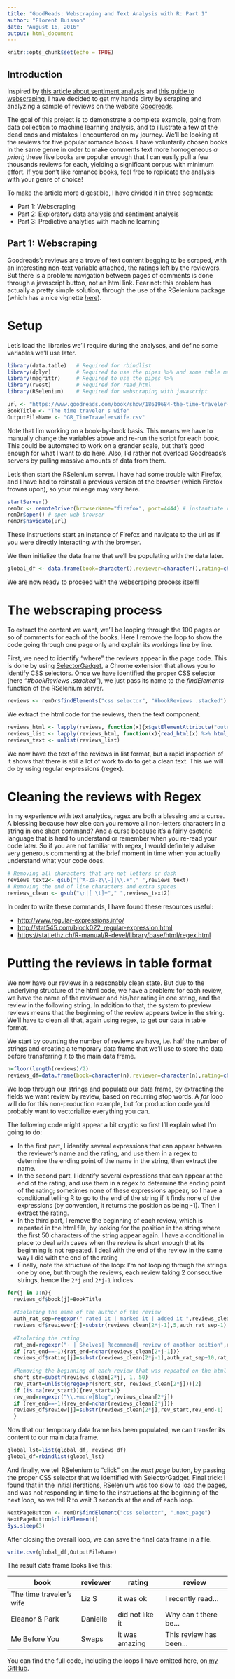 ```yaml
---
title: "GoodReads: Webscraping and Text Analysis with R: Part 1"
author: "Florent Buisson"
date: "August 16, 2016"
output: html_document
---
```


```r
knitr::opts_chunk$set(echo = TRUE)
```

## Introduction

Inspired by [this article about sentiment analysis](http://varianceexplained.org/r/yelp-sentiment/) and [this guide to webscraping](http://zevross.com/blog/2015/05/19/scrape-website-data-with-the-new-r-package-rvest/), I have decided to get my hands dirty by scraping and analyzing a sample of reviews on the website [Goodreads](goodreads.com).


The goal of this project is to demonstrate a complete example, going from data collection to machine learning analysis, and to illustrate a few of the dead ends and mistakes I encountered on my journey. We'll be looking at the reviews for five popular romance books. I have voluntarily chosen books in the same genre in order to make comments text more homogeneous *a priori*; these five books are popular enough that I can easily pull a few thousands reviews for each, yielding a significant corpus with minimum effort. If you don't like romance books, feel free to replicate the analysis with your genre of choice!


To make the article more digestible, I have divided it in three segments:

* Part 1: Webscraping
* Part 2: Exploratory data analysis and sentiment analysis
* Part 3: Predictive analytics with machine learning


## Part 1: Webscraping

Goodreads's reviews are a trove of text content begging to be scraped, with an interesting non-text variable attached, the ratings left by the reviewers. But there is a problem: navigation between pages of comments is done through a javascript button, not an html link. Fear not: this problem has actually a pretty simple solution, through the use of the RSelenium package (which has a nice vignette [here](https://cran.r-project.org/web/packages/RSelenium/vignettes/RSelenium-basics.html)). 

# Setup

Let's load the libraries we'll require during the analyses, and define some variables we'll use later.

```r
library(data.table)   # Required for rbindlist
library(dplyr)        # Required to use the pipes %>% and some table manipulation commands
library(magrittr)     # Required to use the pipes %>%
library(rvest)        # Required for read_html
library(RSelenium)    # Required for webscraping with javascript

url <- "https://www.goodreads.com/book/show/18619684-the-time-traveler-s-wife#other_reviews"
BookTitle <- "The time traveler's wife"
OutputFileName <- "GR_TimeTravelersWife.csv"
```

Note that I'm working on a book-by-book basis. This means we have to manually change the variables above and re-run the script for each book. This could be automated to work on a grander scale, but that's good enough for what I want to do here. Also, I'd rather not overload Goodreads's servers by pulling massive amounts of data from them. 

Let's then start the RSelenium server. I have had some trouble with Firefox, and I have had to reinstall a previous version of the browser (which Firefox frowns upon), so your mileage may vary here. 

```r
startServer()
remDr <- remoteDriver(browserName="firefox", port=4444) # instantiate remote driver to connect to Selenium Server
remDr$open() # open web browser
remDr$navigate(url)

```

These instructions start an instance of Firefox and navigate to the url as if you were directly interacting with the browser. 

We then initialize the data frame that we'll be populating with the data later.

```r
global_df <- data.frame(book=character(),reviewer=character(),rating=character(),review=character(), stringsAsFactors = F)
```

We are now ready to proceed with the webscraping process itself!

# The webscraping process

To extract the content we want, we'll be looping through the 100 pages or so of comments for each of the books. Here I remove the loop to show the code going through one page only and explain its workings line by line. 

First, we need to identify "where" the reviews appear in the page code. This is done by using [SelectorGadget](http://selectorgadget.com/), a Chrome extension that allows you to identify CSS selectors. Once we have identified the proper CSS selector (here *"#bookReviews .stacked"*), we just pass its name to the *findElements* function of the RSelenium server. 

```r
reviews <- remDr$findElements("css selector", "#bookReviews .stacked")
```

We extract the html code for the reviews, then the text component. 

```r
reviews_html <- lapply(reviews, function(x){x$getElementAttribute("outerHTML")[[1]]})
reviews_list <- lapply(reviews_html, function(x){read_html(x) %>% html_text()} )
reviews_text <- unlist(reviews_list)
```

We now have the text of the reviews in list format, but a rapid inspection of it shows that there is still a lot of work to do to get a clean text. This we will do by using regular expressions (regex).

# Cleaning the reviews with Regex

In my experience with text analytics, regex are both a blessing and a curse. A blessing because how else can you remove all non-letters characters in a string in one short command? And a curse because it's a fairly esoteric language that is hard to understand or remember when you re-read your code later. So if you are not familiar with regex, I would definitely advise very generous commenting at the brief moment in time when you actually understand what your code does. 

```r
# Removing all characters that are not letters or dash
reviews_text2<- gsub("[^A-Za-z\\-]|\\.+"," ",reviews_text)
# Removing the end of line characters and extra spaces
reviews_clean <- gsub("\n|[ \t]+"," ",reviews_text2)  
```

In order to write these commands, I have found these resources useful:

* [http://www.regular-expressions.info/](http://www.regular-expressions.info/)
* [http://stat545.com/block022_regular-expression.html](http://stat545.com/block022_regular-expression.html)
* [https://stat.ethz.ch/R-manual/R-devel/library/base/html/regex.html](https://stat.ethz.ch/R-manual/R-devel/library/base/html/regex.html)

# Putting the reviews in table format

We now have our reviews in a reasonably clean state. But due to the underlying structure of the html code, we have a problem: for each review, we have the name of the reviewer and his/her rating in one string, and the review in the following string. In addition to that, the system to preview reviews means that the beginning of the review appears twice in the string. We'll have to clean all that, again using regex, to get our data in table format.

We start by counting the number of reviews we have, i.e. half the number of strings and creating a temporary data frame that we'll use to store the data before transferring it to the main data frame. 

```r
n=floor(length(reviews)/2)
reviews_df=data.frame(book=character(n),reviewer=character(n),rating=character(n),review=character(n), stringsAsFactors = F)
```

We loop through our strings and populate our data frame, by extracting the fields we want review by review, based on recurring stop words. A *for* loop will do for this non-production example, but for production code you'd probably want to vectorialize everything you can. 

The following code might appear a bit cryptic so first I'll explain what I'm going to do:

* In the first part, I identify several expressions that can appear between the reviewer's name and the rating, and use them in a regex to determine the ending point of the name in the string, then extract the name.
* In the second part, I identify several expressions that can appear at the end of the rating, and use them in a regex to determine the ending point of the rating; sometimes none of these expressions appear, so I have a conditional telling R to go to the end of the string if it finds none of the expressions (by convention, it returns the position as being -1). Then I extract the rating.
* In the third part, I remove the beginning of each review, which is repeated in the html file, by looking for the position in the string where the first 50 characters of the string appear again. I have a conditional in place to deal with cases when the review is short enough that its beginning is not repeated. I deal with the end of the review in the same way I did with the end of the rating
* Finally, note the structure of the loop: I'm not looping through the strings one by one, but through the reviews, each review taking 2 consecutive strings, hence the `2*j` and `2*j-1` indices. 

```r
for(j in 1:n){
  reviews_df$book[j]=BookTitle
    
  #Isolating the name of the author of the review
  auth_rat_sep=regexpr(" rated it | marked it | added it ",reviews_clean[2*j-1]) 
  reviews_df$reviewer[j]=substr(reviews_clean[2*j-1],5,auth_rat_sep-1)
    
  #Isolating the rating
  rat_end=regexpr("· | Shelves| Recommend| review of another edition",reviews_clean[2*j-1])
  if (rat_end==-1){rat_end=nchar(reviews_clean[2*j-1])}
  reviews_df$rating[j]=substr(reviews_clean[2*j-1],auth_rat_sep+10,rat_end-1)
    
  #Removing the beginning of each review that was repeated on the html file
  short_str=substr(reviews_clean[2*j], 1, 50)
  rev_start=unlist(gregexpr(short_str, reviews_clean[2*j]))[2]
  if (is.na(rev_start)){rev_start=1}
  rev_end=regexpr("\\.+more|Blog",reviews_clean[2*j])
  if (rev_end==-1){rev_end=nchar(reviews_clean[2*j])}
  reviews_df$review[j]=substr(reviews_clean[2*j],rev_start,rev_end-1)
  }
```

Now that our temporary data frame has been populated, we can transfer its content to our main data frame.

```r
global_lst=list(global_df, reviews_df)
global_df=rbindlist(global_lst)
```

And finally, we tell RSelenium to "click" on the *next page* button, by passing the proper CSS selector that we identified with SelectorGadget. Final trick: I found that in the initial iterations, RSelenium was too slow to load the pages, and was not responding in time to the instructions at the beginning of the next loop, so we tell R to wait 3 seconds at the end of each loop. 

```r
NextPageButton <- remDr$findElement("css selector", ".next_page")
NextPageButton$clickElement()
Sys.sleep(3)
```

After closing the overall loop, we can save the final data frame in a file.
```r
write.csv(global_df,OutputFileName)
```

The result data frame looks like this:

| book                     | reviewer | rating          | review                 |
|--------------------------|----------|-----------------|------------------------|
| The time traveler's wife | Liz S    | it was ok       | I recently read...     |
| Eleanor & Park           | Danielle | did not like it | Why can t there be...  |
| Me Before You            | Swaps    | it was amazing  | This review has been...|

You can find the full code, including the loops I have omitted here, on [my GitHub](https://github.com/BuissonFlorent/GoodReads_TextMining).
